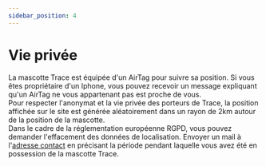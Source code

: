 ```yaml
---
sidebar_position: 4
---
```


# Vie privée



La mascotte Trace est équipée d'un AirTag pour suivre sa position. Si vous êtes propriétaire d'un Iphone, vous pouvez recevoir un message expliquant qu'un AirTag ne vous appartenant pas est proche de vous.
<br/>
Pour respecter l'anonymat et la vie privée des porteurs de Trace, la position affichée sur le site est générée aléatoirement dans un rayon de 2km autour de la position de la mascotte.
<br/>
Dans le cadre de la réglementation européenne RGPD, vous pouvez demander l'effacement des données de localisation. Envoyer un mail à l'<a href="mailto:traceacrosstheworld@gmail.com">adresse contact</a> en précisant la période pendant laquelle vous avez été en possession de la mascotte Trace.

